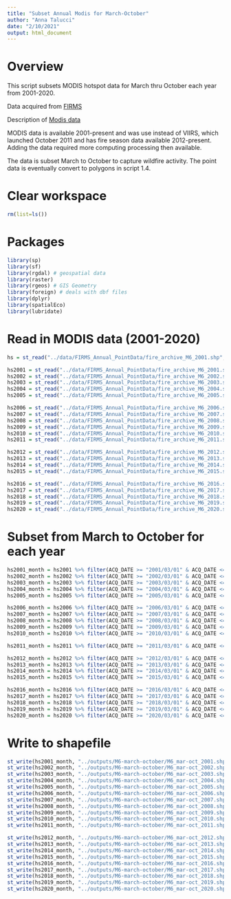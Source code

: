 ```yaml
---
title: "Subset Annual Modis for March-October"
author: "Anna Talucci"
date: "2/10/2021"
output: html_document
---
```


# Overview

This script subsets MODIS hotspot data for March thru October each year from 2001-2020.

Data acquired from [FIRMS](https://firms.modaps.eosdis.nasa.gov/download/create.php)

Description of [Modis data](https://earthdata.nasa.gov/earth-observation-data/near-real-time/firms)

MODIS data is available 2001-present and was use instead of VIIRS, which launched October 2011 and has fire season data available 2012-present. Adding the data required more computing processing then available.

The data is subset March to October to capture wildfire activity. The point data is eventually convert to polygons in script 1.4.


# Clear workspace

```r
rm(list=ls()) 
```

# Packages

```r
library(sp)
library(sf)
library(rgdal) # geospatial data
library(raster)
library(rgeos) # GIS Geometry
library(foreign) # deals with dbf files
library(dplyr)
library(spatialEco)
library(lubridate)
```

# Read in MODIS  data (2001-2020)

```r
hs = st_read("../data/FIRMS_Annual_PointData/fire_archive_M6_2001.shp", "fire_archive_M6_2001") 
```

```r
hs2001 = st_read("../data/FIRMS_Annual_PointData/fire_archive_M6_2001.shp", "fire_archive_M6_2001") 
hs2002 = st_read("../data/FIRMS_Annual_PointData/fire_archive_M6_2002.shp", "fire_archive_M6_2002") 
hs2003 = st_read("../data/FIRMS_Annual_PointData/fire_archive_M6_2003.shp", "fire_archive_M6_2003") 
hs2004 = st_read("../data/FIRMS_Annual_PointData/fire_archive_M6_2004.shp", "fire_archive_M6_2004") 
hs2005 = st_read("../data/FIRMS_Annual_PointData/fire_archive_M6_2005.shp", "fire_archive_M6_2005") 

hs2006 = st_read("../data/FIRMS_Annual_PointData/fire_archive_M6_2006.shp", "fire_archive_M6_2006") 
hs2007 = st_read("../data/FIRMS_Annual_PointData/fire_archive_M6_2007.shp", "fire_archive_M6_2007") 
hs2008 = st_read("../data/FIRMS_Annual_PointData/fire_archive_M6_2008.shp", "fire_archive_M6_2008") 
hs2009 = st_read("../data/FIRMS_Annual_PointData/fire_archive_M6_2009.shp", "fire_archive_M6_2009") 
hs2010 = st_read("../data/FIRMS_Annual_PointData/fire_archive_M6_2010.shp", "fire_archive_M6_2010") 
hs2011 = st_read("../data/FIRMS_Annual_PointData/fire_archive_M6_2011.shp", "fire_archive_M6_2011") 
```

```r
hs2012 = st_read("../data/FIRMS_Annual_PointData/fire_archive_M6_2012.shp", "fire_archive_M6_2012") 
hs2013 = st_read("../data/FIRMS_Annual_PointData/fire_archive_M6_2013.shp", "fire_archive_M6_2013") 
hs2014 = st_read("../data/FIRMS_Annual_PointData/fire_archive_M6_2014.shp", "fire_archive_M6_2014") 
hs2015 = st_read("../data/FIRMS_Annual_PointData/fire_archive_M6_2015.shp", "fire_archive_M6_2015") 

hs2016 = st_read("../data/FIRMS_Annual_PointData/fire_archive_M6_2016.shp", "fire_archive_M6_2016") 
hs2017 = st_read("../data/FIRMS_Annual_PointData/fire_archive_M6_2017.shp", "fire_archive_M6_2017") 
hs2018 = st_read("../data/FIRMS_Annual_PointData/fire_archive_M6_2018.shp", "fire_archive_M6_2018") 
hs2019 = st_read("../data/FIRMS_Annual_PointData/fire_archive_M6_2019.shp", "fire_archive_M6_2019") 
hs2020 = st_read("../data/FIRMS_Annual_PointData/fire_archive_M6_2020.shp", "fire_archive_M6_2020") 
```



# Subset from March to October for each year
```r
hs2001_month = hs2001 %>% filter(ACQ_DATE >= "2001/03/01" & ACQ_DATE <="2001/10/31")
hs2002_month = hs2002 %>% filter(ACQ_DATE >= "2002/03/01" & ACQ_DATE <="2002/10/31")
hs2003_month = hs2003 %>% filter(ACQ_DATE >= "2003/03/01" & ACQ_DATE <="2003/10/31")
hs2004_month = hs2004 %>% filter(ACQ_DATE >= "2004/03/01" & ACQ_DATE <="2004/10/31")
hs2005_month = hs2005 %>% filter(ACQ_DATE >= "2005/03/01" & ACQ_DATE <="2005/10/31")

hs2006_month = hs2006 %>% filter(ACQ_DATE >= "2006/03/01" & ACQ_DATE <="2006/10/31")
hs2007_month = hs2007 %>% filter(ACQ_DATE >= "2007/03/01" & ACQ_DATE <="2007/10/31")
hs2008_month = hs2008 %>% filter(ACQ_DATE >= "2008/03/01" & ACQ_DATE <="2008/10/31")
hs2009_month = hs2009 %>% filter(ACQ_DATE >= "2009/03/01" & ACQ_DATE <="2009/10/31")
hs2010_month = hs2010 %>% filter(ACQ_DATE >= "2010/03/01" & ACQ_DATE <="2010/10/31")

hs2011_month = hs2011 %>% filter(ACQ_DATE >= "2011/03/01" & ACQ_DATE <="2011/10/31")
```

```r

hs2012_month = hs2012 %>% filter(ACQ_DATE >= "2012/03/01" & ACQ_DATE <="2012/10/31")
hs2013_month = hs2013 %>% filter(ACQ_DATE >= "2013/03/01" & ACQ_DATE <="2013/10/31")
hs2014_month = hs2014 %>% filter(ACQ_DATE >= "2014/03/01" & ACQ_DATE <="2014/10/31")
hs2015_month = hs2015 %>% filter(ACQ_DATE >= "2015/03/01" & ACQ_DATE <="2015/10/31")

hs2016_month = hs2016 %>% filter(ACQ_DATE >= "2016/03/01" & ACQ_DATE <="2016/10/31")
hs2017_month = hs2017 %>% filter(ACQ_DATE >= "2017/03/01" & ACQ_DATE <="2017/10/31")
hs2018_month = hs2018 %>% filter(ACQ_DATE >= "2018/03/01" & ACQ_DATE <="2018/10/31")
hs2019_month = hs2019 %>% filter(ACQ_DATE >= "2019/03/01" & ACQ_DATE <="2019/10/31")
hs2020_month = hs2020 %>% filter(ACQ_DATE >= "2020/03/01" & ACQ_DATE <="2020/10/31")
```

# Write to shapefile

```r
st_write(hs2001_month, "../outputs/M6-march-october/M6_mar-oct_2001.shp", driver="ESRI Shapefile")
st_write(hs2002_month, "../outputs/M6-march-october/M6_mar-oct_2002.shp", driver="ESRI Shapefile")
st_write(hs2003_month, "../outputs/M6-march-october/M6_mar-oct_2003.shp", driver="ESRI Shapefile")
st_write(hs2004_month, "../outputs/M6-march-october/M6_mar-oct_2004.shp", driver="ESRI Shapefile")
st_write(hs2005_month, "../outputs/M6-march-october/M6_mar-oct_2005.shp", driver="ESRI Shapefile")
st_write(hs2006_month, "../outputs/M6-march-october/M6_mar-oct_2006.shp", driver="ESRI Shapefile")
st_write(hs2007_month, "../outputs/M6-march-october/M6_mar-oct_2007.shp", driver="ESRI Shapefile")
st_write(hs2008_month, "../outputs/M6-march-october/M6_mar-oct_2008.shp", driver="ESRI Shapefile")
st_write(hs2009_month, "../outputs/M6-march-october/M6_mar-oct_2009.shp", driver="ESRI Shapefile")
st_write(hs2010_month, "../outputs/M6-march-october/M6_mar-oct_2010.shp", driver="ESRI Shapefile")
st_write(hs2011_month, "../outputs/M6-march-october/M6_mar-oct_2011.shp", driver="ESRI Shapefile")
```

```r
st_write(hs2012_month, "../outputs/M6-march-october/M6_mar-oct_2012.shp", driver="ESRI Shapefile")
st_write(hs2013_month, "../outputs/M6-march-october/M6_mar-oct_2013.shp", driver="ESRI Shapefile")
st_write(hs2014_month, "../outputs/M6-march-october/M6_mar-oct_2014.shp", driver="ESRI Shapefile")
st_write(hs2015_month, "../outputs/M6-march-october/M6_mar-oct_2015.shp", driver="ESRI Shapefile")
st_write(hs2016_month, "../outputs/M6-march-october/M6_mar-oct_2016.shp", driver="ESRI Shapefile")
st_write(hs2017_month, "../outputs/M6-march-october/M6_mar-oct_2017.shp", driver="ESRI Shapefile")
st_write(hs2018_month, "../outputs/M6-march-october/M6_mar-oct_2018.shp", driver="ESRI Shapefile")
st_write(hs2019_month, "../outputs/M6-march-october/M6_mar-oct_2019.shp", driver="ESRI Shapefile")
st_write(hs2020_month, "../outputs/M6-march-october/M6_mar-oct_2020.shp", driver="ESRI Shapefile")

```
